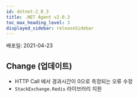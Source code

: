 ```yaml
---
id: dotnet-2_0_3
title: .NET Agent v2.0.3
toc_max_heading_level: 3
displayed_sidebar: releaseSidebar
---
```



배포일: 2021-04-23

## Change (업데이트)

* HTTP Call 에서 경과시간이 0으로 측정되는 오류 수정
* `StackExchange.Redis` 라이브러리 지원